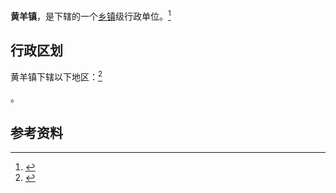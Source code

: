 {{中国乡级行政区|62/06/02/100/000}}

'''黄羊镇'''，是{{PRC admin/fullname|62/06/02/100/000|3}}下辖的一个[[乡镇|乡镇]]级行政单位。<ref>{{PRC admin/ref sgc|{{PRC admin/parent|62/06/02/100/000}}}}</ref>

== 行政区划 ==

黄羊镇下辖以下地区：<ref>{{PRC admin/ref sgc|62/06/02/100/000}}</ref>

{{PRC admin/children|62/06/02/100/000}}。

== 参考资料 ==

{{reflist}}

{{行政区划小作品}}
{{PRC admin/navcat|62/06/02/100/000}}